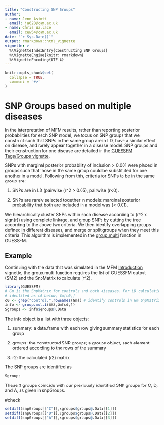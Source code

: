 ```yaml
---
title: "Constructing SNP Groups"
author: 
- name: Jenn Asimit
  email: ja628@cam.ac.uk
- name: Chris Wallace
  email: cew54@cam.ac.uk
date: "`r Sys.Date()`"
output: rmarkdown::html_vignette
vignette: >
  %\VignetteIndexEntry{Constructing SNP Groups}
  %\VignetteEngine{knitr::rmarkdown}
  %\VignetteEncoding{UTF-8}
---
```


```r
knitr::opts_chunk$set(
  collapse = TRUE,
  comment = "#>"
)
```

# SNP Groups based on multiple diseases

In the interpretation of MFM results, rather than reporting posterior probabilities for each SNP 
model, we focus on SNP groups that we construct such that SNPs in the same group are in LD, have a 
similar effect on disease, and rarely appear together in a disease model. SNP groups and their 
construction for one disease are detailed in the [GUESSFM Tags/Groups 
vignette](https://rawgit.com/chr1swallace/GUESSFM/master/inst/doc/groups.html). 

SNPs with marginal posterior probability of inclusion > 0.001 were placed in groups such that those 
in the same group could be substituted for one another in a model. Following from this, criteria for 
SNPs to be in the same group are:

1. SNPs are in LD (pairwise \(r^2 > 0.05\), pairwise \(r<0\).

2. SNPs are rarely selected together in models; marginal posterior probability that both are 
included in a model was \(< 0.01\).

We hierarchically cluster SNPs within each disease according to \(r^2 x sign(r)\) using complete 
linkage, and group SNPs by cutting the tree according to the above two criteria. We then identify 
overlapping groups defined in different diseases, and merge or split groups when they meet this 
criteria. This algorithm is implemented in the 
[group.multi](https://github.com/chr1swallace/GUESSFM/blob/master/R/groups.R) function in GUESSFM.

## Example 

Continuing with the data that was simulated in the MFM 
[Introduction](https://jennasimit.github.io/MFM/articles/MFM.html) vignette, the group.multi function 
requires the list of GUESSFM output (SM2) and the SnpMatrix to calculate \(r^2\).

```r
library(GUESSFM)
# Gm is the SnpMatrix for controls and both diseases. For LD calculations we use only the controls, 
# identifed as c0 below, Gm[c0,] 
c0 <- grep("control.",rownames(Gm)) # identify controls in Gm SnpMatrix
info <- group.multi(SM2,Gm[c0,]) 
Sgroups <- info$groups@.Data
```
The info object is a list with three objects:

1. summary: a data.frame with each row giving summary statistics for each group 

2. groups: the constructed SNP groups; a groups object, each element ordered according to the rows of the summary

3. r2: the calculated \(r2\) matrix

The SNP groups are identified as

```r
Sgroups
```

These 3 groups coincide with our previously identified SNP groups for C, D, and A, as given in snpGroups.

#check
```r
setdiff(snpGroups[["C"]],sgroups$groups@.Data[[1]])
setdiff(snpGroups[["D"]],sgroups$groups@.Data[[2]])
setdiff(snpGroups[["A"]],sgroups$groups@.Data[[3]])
```
